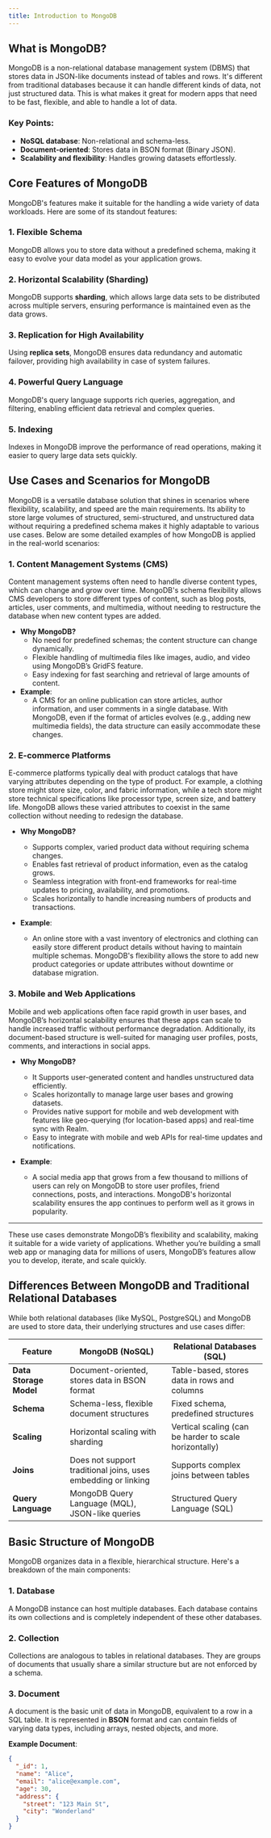 ```yaml
---
title: Introduction to MongoDB
---
```


## What is MongoDB?

MongoDB is a non-relational database management system (DBMS) that stores data in JSON-like documents instead of tables and rows.
It's different from traditional databases because it can handle different kinds of data, not just structured data. This is what makes it great for modern apps that need to be fast, flexible, and able to handle a lot of data.

### Key Points:

- **NoSQL database**: Non-relational and schema-less.
- **Document-oriented**: Stores data in BSON format (Binary JSON).
- **Scalability and flexibility**: Handles growing datasets effortlessly.

## Core Features of MongoDB

MongoDB's features make it suitable for the handling a wide variety of data workloads. Here are some of its standout features:

### 1. **Flexible Schema**

MongoDB allows you to store data without a predefined schema, making it easy to evolve your data model as your application grows.

### 2. **Horizontal Scalability (Sharding)**

MongoDB supports **sharding**, which allows large data sets to be distributed across multiple servers, ensuring performance is maintained even as the data grows.

### 3. **Replication for High Availability**

Using **replica sets**, MongoDB ensures data redundancy and automatic failover, providing high availability in case of system failures.

### 4. **Powerful Query Language**

MongoDB's query language supports rich queries, aggregation, and filtering, enabling efficient data retrieval and complex queries.

### 5. **Indexing**

Indexes in MongoDB improve the performance of read operations, making it easier to query large data sets quickly.

## Use Cases and Scenarios for MongoDB

MongoDB is a versatile database solution that shines in scenarios where flexibility, scalability, and speed are the main requirements. Its ability to store large volumes of structured, semi-structured, and unstructured data without requiring a predefined schema makes it highly adaptable to various use cases. Below are some detailed examples of how MongoDB is applied in the real-world scenarios:

### 1. **Content Management Systems (CMS)**

Content management systems often need to handle diverse content types, which can change and grow over time. MongoDB's schema flexibility allows CMS developers to store different types of content, such as blog posts, articles, user comments, and multimedia, without needing to restructure the database when new content types are added.

- **Why MongoDB?**
  - No need for predefined schemas; the content structure can change dynamically.
  - Flexible handling of multimedia files like images, audio, and video using MongoDB’s GridFS feature.
  - Easy indexing for fast searching and retrieval of large amounts of content.
- **Example**:
  - A CMS for an online publication can store articles, author information, and user comments in a single database. With MongoDB, even if the format of articles evolves (e.g., adding new multimedia fields), the data structure can easily accommodate these changes.

### 2. **E-commerce Platforms**

E-commerce platforms typically deal with product catalogs that have varying attributes depending on the type of product. For example, a clothing store might store size, color, and fabric information, while a tech store might store technical specifications like processor type, screen size, and battery life. MongoDB allows these varied attributes to coexist in the same collection without needing to redesign the database.

- **Why MongoDB?**

  - Supports complex, varied product data without requiring schema changes.
  - Enables fast retrieval of product information, even as the catalog grows.
  - Seamless integration with front-end frameworks for real-time updates to pricing, availability, and promotions.
  - Scales horizontally to handle increasing numbers of products and transactions.

- **Example**:
  - An online store with a vast inventory of electronics and clothing can easily store different product details without having to maintain multiple schemas. MongoDB's flexibility allows the store to add new product categories or update attributes without downtime or database migration.

### 3. **Mobile and Web Applications**

Mobile and web applications often face rapid growth in user bases, and MongoDB’s horizontal scalability ensures that these apps can scale to handle increased traffic without performance degradation. Additionally, its document-based structure is well-suited for managing user profiles, posts, comments, and interactions in social apps.

- **Why MongoDB?**

  - It Supports user-generated content and handles unstructured data efficiently.
  - Scales horizontally to manage large user bases and growing datasets.
  - Provides native support for mobile and web development with features like geo-querying (for location-based apps) and real-time sync with Realm.
  - Easy to integrate with mobile and web APIs for real-time updates and notifications.

- **Example**:
  - A social media app that grows from a few thousand to millions of users can rely on MongoDB to store user profiles, friend connections, posts, and interactions. MongoDB's horizontal scalability ensures the app continues to perform well as it grows in popularity.

---

These use cases demonstrate MongoDB’s flexibility and scalability, making it suitable for a wide variety of applications. Whether you’re building a small web app or managing data for millions of users, MongoDB’s features allow you to develop, iterate, and scale quickly.

## Differences Between MongoDB and Traditional Relational Databases

While both relational databases (like MySQL, PostgreSQL) and MongoDB are used to store data, their underlying structures and use cases differ:

| **Feature**            | **MongoDB (NoSQL)**                                           | **Relational Databases (SQL)**                         |
| ---------------------- | ------------------------------------------------------------- | ------------------------------------------------------ |
| **Data Storage Model** | Document-oriented, stores data in BSON format                 | Table-based, stores data in rows and columns           |
| **Schema**             | Schema-less, flexible document structures                     | Fixed schema, predefined structures                    |
| **Scaling**            | Horizontal scaling with sharding                              | Vertical scaling (can be harder to scale horizontally) |
| **Joins**              | Does not support traditional joins, uses embedding or linking | Supports complex joins between tables                  |
| **Query Language**     | MongoDB Query Language (MQL), JSON-like queries               | Structured Query Language (SQL)                        |

## Basic Structure of MongoDB

MongoDB organizes data in a flexible, hierarchical structure. Here's a breakdown of the main components:

### 1. **Database**

A MongoDB instance can host multiple databases. Each database contains its own collections and is completely independent of these other databases.

### 2. **Collection**

Collections are analogous to tables in relational databases. They are groups of documents that usually share a similar structure but are not enforced by a schema.

### 3. **Document**

A document is the basic unit of data in MongoDB, equivalent to a row in a SQL table. It is represented in **BSON** format and can contain fields of varying data types, including arrays, nested objects, and more.

**Example Document**:

```json
{
  "_id": 1,
  "name": "Alice",
  "email": "alice@example.com",
  "age": 30,
  "address": {
    "street": "123 Main St",
    "city": "Wonderland"
  }
}
```
